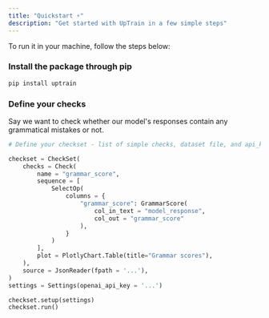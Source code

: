 ```yaml
---
title: "Quickstart ⚡️"
description: "Get started with UpTrain in a few simple steps"
---
```


To run it in your machine, follow the steps below:

### Install the package through pip
```bash
pip install uptrain
```

### Define your checks
Say we want to check whether our model's responses contain any grammatical mistakes or not.

```python
# Define your checkset - list of simple checks, dataset file, and api_keys

checkset = CheckSet(
    checks = Check(
        name = "grammar_score",
        sequence = [
            SelectOp(
                columns = {
                    "grammar_score": GrammarScore(
                        col_in_text = "model_response",
                        col_out = "grammar_score"
                    ),
                }
            )
        ],
        plot = PlotlyChart.Table(title="Grammar scores"),
    ),
    source = JsonReader(fpath = '...'),
)
settings = Settings(openai_api_key = '...')

checkset.setup(settings)
checkset.run()
```
